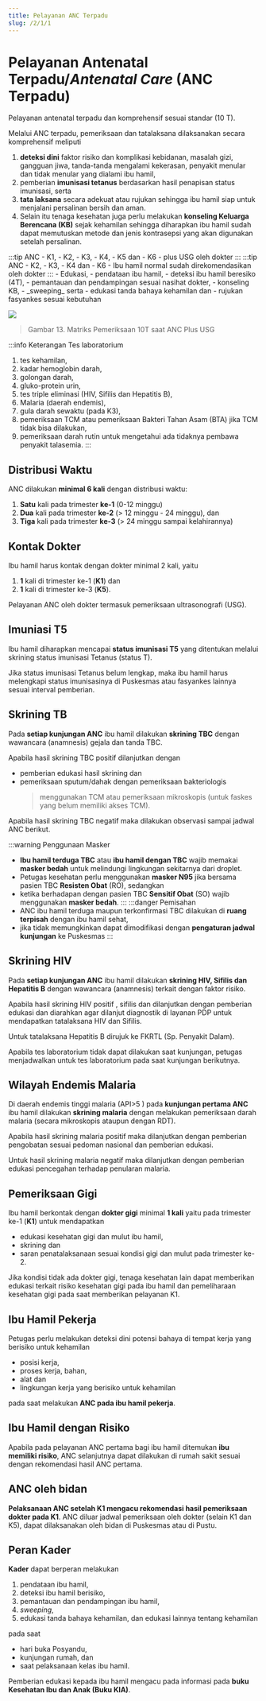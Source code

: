 ```yaml
---
title: Pelayanan ANC Terpadu
slug: /2/1/1
---
```


# Pelayanan Antenatal Terpadu/_Antenatal Care_ (ANC Terpadu)

Pelayanan antenatal terpadu dan komprehensif sesuai standar (10 T).

Melalui ANC terpadu, pemeriksaan dan tatalaksana dilaksanakan secara komprehensif meliputi 
1. **deteksi dini** faktor risiko dan komplikasi kebidanan, masalah gizi, gangguan jiwa, tanda-tanda mengalami kekerasan, penyakit menular dan tidak menular yang dialami ibu hamil, 
6. pemberian **imunisasi tetanus** berdasarkan hasil penapisan status imunisasi, serta 
7. **tata laksana** secara adekuat atau rujukan sehingga ibu hamil siap untuk menjalani persalinan bersih dan aman. 
8. Selain itu tenaga kesehatan juga perlu melakukan **konseling Keluarga Berencana (KB)** sejak kehamilan sehingga diharapkan ibu hamil sudah dapat memutuskan metode dan jenis kontrasepsi yang akan digunakan setelah persalinan.

<Tabs>
  <TabItem value='puskesmas' label="Puskesmas">
    :::tip ANC 
    - K1, 
    - K2, 
    - K3, 
    - K4, 
    - K5 dan 
    - K6 
    - plus USG oleh dokter
    :::
  </TabItem>
  <TabItem value='pustu' label="Pustu">
    :::tip ANC 
    - K2, 
    - K3, 
    - K4 dan 
    - K6 
    - Ibu hamil normal sudah direkomendasikan oleh dokter
    :::
  </TabItem>
  <TabItem value='rumah' label="Kunjungan Rumah">
    - Edukasi, 
    - pendataan ibu hamil, 
    - deteksi ibu hamil beresiko (4T), 
    - pemantauan dan pendampingan sesuai nasihat dokter, 
    - konseling KB, 
    - _sweeping_ serta
    - edukasi tanda bahaya kehamilan dan 
    - rujukan fasyankes sesuai kebutuhan 
  </TabItem>
</Tabs>

![](/ilm/image035.gif)

> Gambar 13. Matriks Pemeriksaan 10T saat ANC Plus USG

:::info Keterangan Tes laboratorium 
  1. tes kehamilan, 
  2. kadar hemoglobin darah, 
  3. golongan darah, 
  4. gluko-protein urin, 
  5. tes triple eliminasi (HIV, Sifilis dan Hepatitis B), 
  6. Malaria (daerah endemis), 
  7. gula darah sewaktu (pada K3), 
  8. pemeriksaan TCM atau pemeriksaan Bakteri Tahan Asam (BTA) jika TCM tidak bisa dilakukan,
  9. pemeriksaan darah rutin untuk mengetahui ada tidaknya pembawa penyakit talasemia.
:::

## Distribusi Waktu

ANC dilakukan **minimal 6 kali** dengan distribusi waktu:

1) **Satu** kali pada trimester **ke-1** (0-12 minggu)
2) **Dua** kali pada trimester **ke-2** (> 12 minggu - 24 minggu), dan
3) **Tiga** kali pada trimester **ke-3** (> 24 minggu sampai kelahirannya)

## Kontak Dokter

Ibu hamil harus kontak dengan dokter minimal 2 kali, yaitu 
1. **1** kali di trimester ke-1 (**K1**) dan 
2. **1** kali di trimester ke-3 (**K5**). 

Pelayanan ANC oleh dokter termasuk pemeriksaan ultrasonografi (USG).

## Imuniasi T5

Ibu hamil diharapkan mencapai **status imunisasi T5** yang ditentukan melalui skrining status imunisasi Tetanus (status T). 

Jika status imunisasi Tetanus belum lengkap, maka ibu hamil harus melengkapi status imunisasinya di Puskesmas atau fasyankes lainnya sesuai interval pemberian.

## Skrining TB

Pada **setiap kunjungan ANC** ibu hamil dilakukan **skrining TBC** dengan wawancara (anamnesis) gejala dan tanda TBC. 

Apabila hasil skrining TBC positif dilanjutkan dengan 
- pemberian edukasi hasil skrining dan 
- pemeriksaan sputum/dahak dengan pemeriksaan bakteriologis 
  > menggunakan TCM atau pemeriksaan mikroskopis (untuk faskes yang belum memiliki akses TCM). 

Apabila hasil skrining TBC negatif maka dilakukan observasi sampai jadwal ANC berikut.

:::warning Penggunaan Masker
- **Ibu hamil terduga TBC** atau **ibu hamil dengan TBC** wajib memakai **masker bedah** untuk melindungi lingkungan sekitarnya dari droplet. 
- Petugas kesehatan perlu menggunakan **masker N95** jika bersama pasien TBC **Resisten Obat** (RO), sedangkan 
- ketika berhadapan dengan pasien TBC **Sensitif Obat** (SO) wajib menggunakan **masker bedah**.
:::
:::danger Pemisahan
- ANC ibu hamil terduga maupun terkonfirmasi TBC dilakukan di **ruang terpisah** dengan ibu hamil sehat, 
- jika tidak memungkinkan dapat dimodifikasi dengan **pengaturan jadwal kunjungan** ke Puskesmas
:::

## Skrining HIV
Pada **setiap kunjungan ANC** ibu hamil dilakukan **skrining HIV, Sifilis dan Hepatitis B** dengan wawancara (anamnesis) terkait dengan faktor risiko. 

Apabila hasil skrining HIV positif , sifilis dan dilanjutkan dengan pemberian edukasi dan diarahkan agar dilanjut diagnostik di layanan PDP untuk mendapatkan tatalaksana HIV dan Sifilis. 

Untuk tatalaksana Hepatitis B dirujuk ke FKRTL (Sp. Penyakit Dalam). 

Apabila tes laboratorium tidak dapat dilakukan saat kunjungan, petugas menjadwalkan untuk tes laboratorium pada saat kunjungan berikutnya.

## Wilayah Endemis Malaria
Di daerah endemis tinggi malaria (API>5 ) pada **kunjungan pertama ANC** ibu hamil dilakukan **skrining malaria** dengan melakukan pemeriksaan darah malaria (secara mikroskopis ataupun dengan RDT). 

Apabila hasil skrining malaria positif maka dilanjutkan dengan pemberian pengobatan sesuai pedoman nasional dan pemberian edukasi. 

Untuk hasil skrining malaria negatif maka dilanjutkan dengan pemberian edukasi pencegahan terhadap penularan malaria.

## Pemeriksaan Gigi
Ibu hamil berkontak dengan **dokter gigi** minimal **1 kali** yaitu pada trimester ke-1 (**K1**) untuk mendapatkan 
- edukasi kesehatan gigi dan mulut ibu hamil, 
- skrining dan 
- saran penatalaksanaan sesuai kondisi gigi dan mulut pada trimester ke-2.

Jika kondisi tidak ada dokter gigi, tenaga kesehatan lain dapat memberikan edukasi terkait risiko kesehatan gigi pada ibu hamil dan pemeliharaan kesehatan gigi pada saat memberikan pelayanan K1.

## Ibu Hamil Pekerja
Petugas perlu melakukan deteksi dini potensi bahaya di tempat kerja yang berisiko untuk kehamilan 
- posisi kerja, 
- proses kerja, bahan, 
- alat dan 
- lingkungan kerja yang berisiko untuk kehamilan

pada saat melakukan **ANC pada ibu hamil pekerja**.

## Ibu Hamil dengan Risiko
Apabila pada pelayanan ANC pertama bagi ibu hamil ditemukan **ibu memiliki risiko**, ANC selanjutnya dapat dilakukan di rumah sakit sesuai dengan rekomendasi hasil ANC pertama.

## ANC oleh bidan

**Pelaksanaan ANC setelah K1 mengacu rekomendasi hasil pemeriksaan dokter pada K1**. ANC diluar jadwal pemeriksaan oleh dokter (selain K1 dan K5), dapat dilaksanakan oleh bidan di Puskesmas atau di Pustu.

## Peran Kader
**Kader** dapat berperan melakukan 
1. pendataan ibu hamil, 
2. deteksi ibu hamil berisiko, 
3. pemantauan dan pendampingan ibu hamil, 
4. *sweeping*, 
5. edukasi tanda bahaya kehamilan, dan edukasi lainnya tentang kehamilan 

pada saat 
- hari buka Posyandu, 
- kunjungan rumah, dan 
- saat pelaksanaan kelas ibu hamil.

Pemberian edukasi kepada ibu hamil mengacu pada informasi pada **buku Kesehatan Ibu dan Anak (Buku KIA)**.

